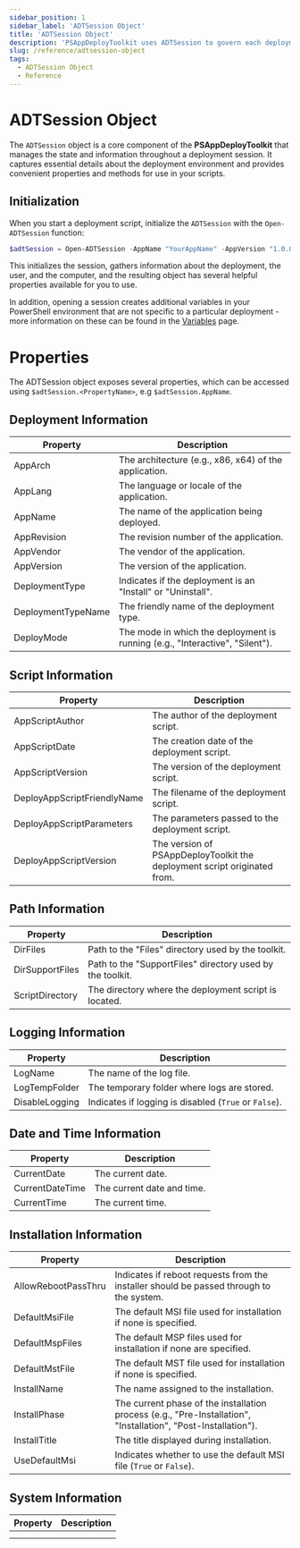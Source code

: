 ```yaml
---
sidebar_position: 1
sidebar_label: 'ADTSession Object'
title: 'ADTSession Object'
description: 'PSAppDeployToolkit uses ADTSession to govern each deployment. You can find more information here'
slug: /reference/adtsession-object
tags:
  - ADTSession Object
  - Reference
---
```


# ADTSession Object

The `ADTSession` object is a core component of the **PSAppDeployToolkit** that manages the state and information throughout a deployment session. It captures essential details about the deployment environment and provides convenient properties and methods for use in your scripts.

## Initialization

When you start a deployment script, initialize the `ADTSession` with the `Open-ADTSession` function:

```powershell
$adtSession = Open-ADTSession -AppName "YourAppName" -AppVersion "1.0.0" -AppVendor "YourVendor" -DeploymentType "Install" -SessionState $ExecutionContext.SessionState -PassThru
```

This initializes the session, gathers information about the deployment, the user, and the computer, and the resulting object has several helpful properties available for you to use.

In addition, opening a session creates additional variables in your PowerShell environment that are not specific to a particular deployment - more information on these can be found in the [Variables](./variables) page.

# Properties
The ADTSession object exposes several properties, which can be accessed using `$adtSession.<PropertyName>`, e.g `$adtSession.AppName`.

## Deployment Information

| **Property**       | **Description**                                                              |
|--------------------|------------------------------------------------------------------------------|
| AppArch            | The architecture (e.g., x86, x64) of the application.                        |
| AppLang            | The language or locale of the application.                                   |
| AppName            | The name of the application being deployed.                                  |
| AppRevision        | The revision number of the application.                                      |
| AppVendor          | The vendor of the application.                                               |
| AppVersion         | The version of the application.                                              |
| DeploymentType     | Indicates if the deployment is an "Install" or "Uninstall".                  |
| DeploymentTypeName | The friendly name of the deployment type.                                    |
| DeployMode         | The mode in which the deployment is running (e.g., "Interactive", "Silent"). |

## Script Information

| **Property**                | **Description**                                                          |
|-----------------------------|--------------------------------------------------------------------------|
| AppScriptAuthor             | The author of the deployment script.                                     |
| AppScriptDate               | The creation date of the deployment script.                              |
| AppScriptVersion            | The version of the deployment script.                                    |
| DeployAppScriptFriendlyName | The filename of the deployment script.                                   |
| DeployAppScriptParameters   | The parameters passed to the deployment script.                          |
| DeployAppScriptVersion      | The version of PSAppDeployToolkit the deployment script originated from. |

## Path Information

| **Property**    | **Description**                                           |
|-----------------|-----------------------------------------------------------|
| DirFiles        | Path to the "Files" directory used by the toolkit.        |
| DirSupportFiles | Path to the "SupportFiles" directory used by the toolkit. |
| ScriptDirectory | The directory where the deployment script is located.     |

## Logging Information
| **Property**   | **Description**                                       |
|----------------|-------------------------------------------------------|
| LogName        | The name of the log file.                             |
| LogTempFolder  | The temporary folder where logs are stored.           |
| DisableLogging | Indicates if logging is disabled (`True` or `False`). |

## Date and Time Information
| **Property**    | **Description**            |
|-----------------|----------------------------|
| CurrentDate     | The current date.          |
| CurrentDateTime | The current date and time. |
| CurrentTime     | The current time.          |

## Installation Information
| **Property**        | **Description**                                                                                                |
|---------------------|----------------------------------------------------------------------------------------------------------------|
| AllowRebootPassThru | Indicates if reboot requests from the installer should be passed through to the system.                        |
| DefaultMsiFile      | The default MSI file used for installation if none is specified.                                               |
| DefaultMspFiles     | The default MSP files used for installation if none are specified.                                             |
| DefaultMstFile      | The default MST file used for installation if none is specified.                                               |
| InstallName         | The name assigned to the installation.                                                                         |
| InstallPhase        | The current phase of the installation process (e.g., "Pre-Installation", "Installation", "Post-Installation"). |
| InstallTitle        | The title displayed during installation.                                                                       |
| UseDefaultMsi       | Indicates whether to use the default MSI file (`True` or `False`).                                             |


## System Information
| **Property** | **Description** |
|--------------|-----------------|
|              |                 |
|              |
